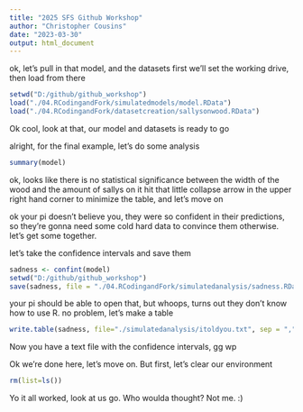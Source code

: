 ```yaml
---
title: "2025 SFS Github Workshop"
author: "Christopher Cousins"
date: "2023-03-30"
output: html_document
---
```



ok, let's pull in that model, and the datasets
first we'll set the working drive, then load from there
```r
setwd("D:/github/github_workshop")
load("./04.RCodingandFork/simulatedmodels/model.RData")
load("./04.RCodingandFork/datasetcreation/sallysonwood.RData")
```
Ok cool, look at that, our model and datasets is ready to go

alright, for the final example, let's do some analysis
```r
summary(model)
```
ok, looks like there is no statistical significance between the width of the wood and the amount of sallys on it
hit that little collapse arrow in the upper right hand corner to minimize the table, and let's move on

ok your pi doesn't believe you, they were so confident in their predictions, so they're gonna need some cold hard data to convince them otherwise. let's get some together.

let's take the confidence intervals and save them
```r
sadness <- confint(model)
setwd("D:/github/github_workshop")
save(sadness, file = "./04.RCodingandFork/simulatedanalysis/sadness.RData")
```

your pi should be able to open that, but whoops, turns out they don't know how to use R. no problem, let's make a table
```r
write.table(sadness, file="./simulatedanalysis/itoldyou.txt", sep = ",", quote = FALSE)
```
Now you have a text file with the confidence intervals, gg wp

Ok we're done here, let's move on. But first, let's clear our environment
```r
rm(list=ls())
```

Yo it all worked, look at us go. 
Who woulda thought?
Not me. :)
